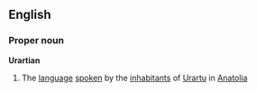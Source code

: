 ==English==
===Proper noun===
{{wikipediapar|Urartian language}}
'''Urartian'''
#The [[language]] [[spoken]] by the [[inhabitant]]s of [[Urartu]] in [[Anatolia]]